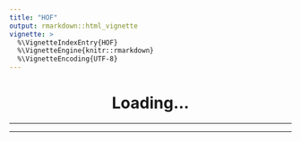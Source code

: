 ```yaml
---
title: "HOF"
output: rmarkdown::html_vignette
vignette: >
  %\VignetteIndexEntry{HOF}
  %\VignetteEngine{knitr::rmarkdown}
  %\VignetteEncoding{UTF-8}
---
```


```{=html}
<center>
<div id="prettyEquation">
<h1>
Loading...
</h1>
</div>
<hr/>
<div id="chart"></div>
<div id="controls"></div>
<hr/>
</center>
<div id="shareableLink"></div>
<div id="shareButton"></div>
<div id="chartUpdater" style="display: none"></div>

<script type="module">
import {Runtime, Inspector, Library} from "https://cdn.jsdelivr.net/npm/@observablehq/runtime@4/dist/runtime.js";

// Select the element into which we’ll embed the chart.
const chart = document.querySelector("#chart");

// Instantiate a standard library that can be used by the definition of width below.
const library = new Library();

// Pass the custom library to the runtime when instantiating our notebook.
const runtime = new Runtime(library);

import define from "https://api.observablehq.com/@andrew-primer-e/hof.js?v=3";
const main = runtime.module(define, name => {
  if (name === "chart") return new Inspector(document.querySelector("#chart"));
  if (name === "prettyEquation") return new Inspector(document.querySelector("#prettyEquation"));
  if (name === "controls") return new Inspector(document.querySelector("#controls"));
  if (name === "shareableLink") return new Inspector(document.querySelector("#shareableLink"));
  if (name === "shareButton") return new Inspector(document.querySelector("#shareButton"));
  if (name === "chartUpdater") return new Inspector(document.querySelector("#chartUpdater"));
});

// Redefine width as a generator that yields the chart element’s clientWidth (if
// changed) whenever the window resize event fires. If desired, use a
// ResizeObserver instead; see the custom-fluid-width-and-height example.
main.redefine("width", library.Generators.observe(notify => {
  let width = notify(chart.clientWidth); // initial width
  function resized() {
    let newWidth = chart.clientWidth;
    if (newWidth !== width) {
      notify(width = newWidth);
    }
  }
  addEventListener("resize", resized);
  return () => removeEventListener("resize", resized);
}));

</script>
```
